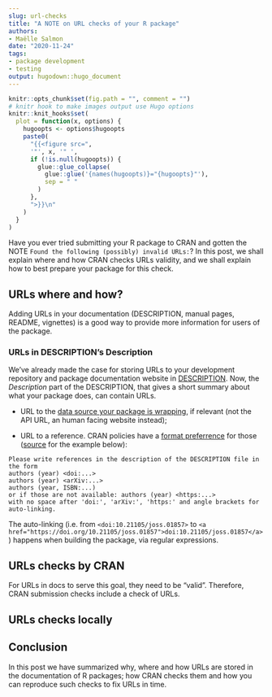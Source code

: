```yaml
--- 
slug: url-checks
title: "A NOTE on URL checks of your R package" 
authors: 
- Maëlle Salmon 
date: "2020-11-24" 
tags: 
- package development 
- testing
output: hugodown::hugo_document
---
```


```r

knitr::opts_chunk$set(fig.path = "", comment = "")
# knitr hook to make images output use Hugo options
knitr::knit_hooks$set(
  plot = function(x, options) {
    hugoopts <- options$hugoopts
    paste0(
      "{{<figure src=",
      '"', x, '" ',
      if (!is.null(hugoopts)) {
        glue::glue_collapse(
          glue::glue('{names(hugoopts)}="{hugoopts}"'),
          sep = " "
        )
      },
      ">}}\n"
    )
  }
)

```

Have you ever tried submitting your R package to CRAN and gotten the NOTE `Found the following (possibly) invalid URLs:`?
In this post, we shall explain where and how CRAN checks URLs validity, and we shall explain how to best prepare your package for this check.

## URLs where and how?

Adding URLs in your documentation (DESCRIPTION, manual pages, README, vignettes) is a good way to provide more information for users of the package.

### URLs in DESCRIPTION's Description

We've already made the case for storing URLs to your development repository and package documentation website in [DESCRIPTION](/2019/12/10/urls/).
Now, the _Description_ part of the DESCRIPTION, that gives a short summary about what your package does, can contain URLs.

* URL to the [data source your package is wrapping](https://devguide.ropensci.org/building.html#general), if relevant (not the API URL, an human facing website instead);

* URL to a reference. CRAN policies have a [format preferrence](https://cran.r-project.org/web/packages/policies.html) for those ([source](https://github.com/ropensci/roweb3/issues/56#issuecomment-706947606) for the example below):

```
Please write references in the description of the DESCRIPTION file in the form
authors (year) <doi:...>
authors (year) <arXiv:...>
authors (year, ISBN:...)
or if those are not available: authors (year) <https:...>
with no space after 'doi:', 'arXiv:', 'https:' and angle brackets for auto-linking.
```

The auto-linking (i.e. from `<doi:10.21105/joss.01857>` to `<a href="https://doi.org/10.21105/joss.01857">doi:10.21105/joss.01857</a>`) happens when building the package, via regular expressions.


## URLs checks by CRAN

For URLs in docs to serve this goal, they need to be "valid".
Therefore, CRAN submission checks include a check of URLs.


## URLs checks locally

## Conclusion

In this post we have summarized why, where and how URLs are stored in the documentation of R packages; how CRAN checks them and how you can reproduce such checks to fix URLs in time.